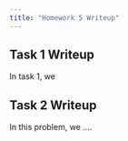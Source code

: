 ```yaml
---
title: "Homework 5 Writeup"
---
```

## Task 1 Writeup

In task 1, we

## Task 2 Writeup

In this problem, we ....